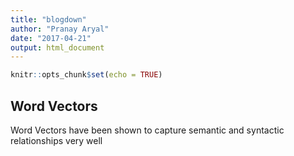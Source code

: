 ```yaml
---
title: "blogdown"
author: "Pranay Aryal"
date: "2017-04-21"
output: html_document
---
```


```r
knitr::opts_chunk$set(echo = TRUE)
```

## Word Vectors

Word Vectors have been shown to capture semantic and syntactic relationships very well


